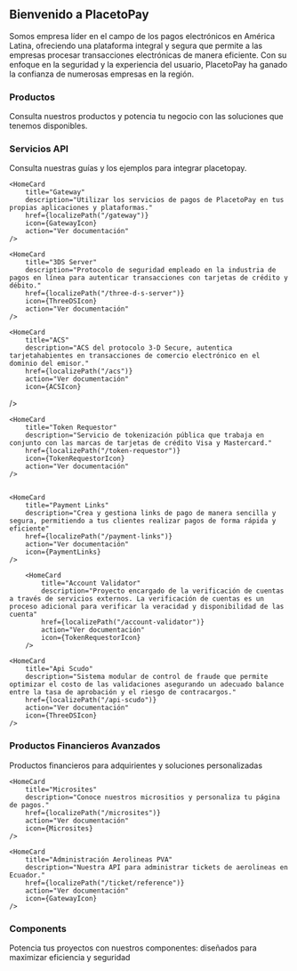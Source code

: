 


<HeroPattern />

## Bienvenido a PlacetoPay

Somos empresa líder en el campo de los pagos electrónicos en América Latina, ofreciendo una plataforma integral y segura que permite a las empresas procesar transacciones electrónicas de manera eficiente. Con su enfoque en la seguridad y la experiencia del usuario, PlacetoPay ha ganado la confianza de numerosas empresas en la región.

### Productos

Consulta nuestros productos y potencia tu negocio con las soluciones que tenemos disponibles.

<div className="not-prose grid grid-cols-1 gap-4 border-gray-900/5 dark:border-white/5 sm:grid-cols-3">
    <HomeCard
        title="Pagos"
        description="Descubre nuestras soluciones para procesar pagos en línea y simplifica la gestión de tu negocio. Aprovecha todas nuestras aplicaciones para controlar cada aspecto de tus pagos de manera fácil y segura."
        href={localizePath("/payments")}
        icon={PaymentLinks}
        action="Ver documentación"
    />
</div>

### Servicios API

Consulta nuestras guías y los ejemplos para integrar placetopay.

<div className="not-prose grid grid-cols-1 gap-4 border-gray-900/5 dark:border-white/5 sm:grid-cols-3">
    <HomeCard
        title="Web Checkout"
        description="Página de pagos prediseñada y optimizada para aumentar la tasa de conversión de tu negocio."
        href={localizePath("/checkout")}
        icon={CheckoutIcon}
        action="Ver documentación"
    />

    <HomeCard
        title="Gateway"
        description="Utilizar los servicios de pagos de PlacetoPay en tus propias aplicaciones y plataformas."
        href={localizePath("/gateway")}
        icon={GatewayIcon}
        action="Ver documentación"
    />

    <HomeCard
        title="3DS Server"
        description="Protocolo de seguridad empleado en la industria de pagos en línea para autenticar transacciones con tarjetas de crédito y débito."
        href={localizePath("/three-d-s-server")}
        icon={ThreeDSIcon}
        action="Ver documentación"
    />

    <HomeCard
        title="ACS"
        description="ACS del protocolo 3-D Secure, autentica tarjetahabientes en transacciones de comercio electrónico en el dominio del emisor."
        href={localizePath("/acs")}
        action="Ver documentación"
        icon={ACSIcon}
   />

    <HomeCard
        title="Token Requestor"
        description="Servicio de tokenización pública que trabaja en conjunto con las marcas de tarjetas de crédito Visa y Mastercard."
        href={localizePath("/token-requestor")}
        icon={TokenRequestorIcon}
        action="Ver documentación"
    />


    <HomeCard
        title="Payment Links"
        description="Crea y gestiona links de pago de manera sencilla y segura, permitiendo a tus clientes realizar pagos de forma rápida y eficiente"
        href={localizePath("/payment-links")}
        action="Ver documentación"
        icon={PaymentLinks}
    />

        <HomeCard
            title="Account Validator"
            description="Proyecto encargado de la verificación de cuentas a través de servicios externos. La verificación de cuentas es un proceso adicional para verificar la veracidad y disponibilidad de las cuenta"
            href={localizePath("/account-validator")}
            action="Ver documentación"
            icon={TokenRequestorIcon}
        />

    <HomeCard
        title="Api Scudo"
        description="Sistema modular de control de fraude que permite optimizar el costo de las validaciones asegurando un adecuado balance entre la tasa de aprobación y el riesgo de contracargos."
        href={localizePath("/api-scudo")}
        action="Ver documentación"
        icon={ThreeDSIcon}
    />
</div>

### Productos Financieros Avanzados

Productos financieros para adquirientes y soluciones personalizadas

<div className="not-prose grid grid-cols-1 gap-4 border-gray-900/5 dark:border-white/5 sm:grid-cols-3">
    <HomeCard
        title="Core API"
        description="API para administrar el núcleo de tu aplicación en los servicios de PlacetoPay."
        href={localizePath("/core")}
        action="Ver documentación"
        icon={GatewayIcon}
    />

    <HomeCard
        title="Microsites"
        description="Conoce nuestros micrositios y personaliza tu página de pagos."
        href={localizePath("/microsites")}
        action="Ver documentación"
        icon={Microsites}
    />

    <HomeCard
        title="Administración Aerolineas PVA"
        description="Nuestra API para administrar tickets de aerolineas en Ecuador."
        href={localizePath("/ticket/reference")}
        action="Ver documentación"
        icon={GatewayIcon}
    />
</div>

### Components

Potencia tus proyectos con nuestros componentes: diseñados para maximizar eficiencia y seguridad

<div className="not-prose grid grid-cols-1 gap-4 border-gray-900/5 dark:border-white/5 sm:grid-cols-3">
    <HomeCard
        title="Pinpad SDK"
        description="SDK para gestionar el campo pinpad en tus aplicaciones."
        href={localizePath("/sdks/pinpad")}
        action="Ver documentación"
        icon={PinpadSDKIcon}
    />
</div>
